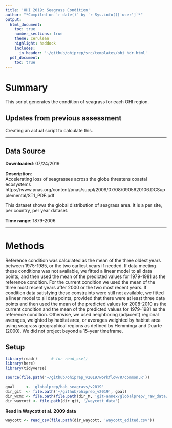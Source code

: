 ```yaml
---
title: 'OHI 2019: Seagrass Condition'
author: "*Compiled on `r date()` by `r Sys.info()['user']`*"
output: 
  html_document:
    toc: true
    number_sections: true
    theme: cerulean
    highlight: haddock
    includes: 
      in_header: '~/github/ohiprep/src/templates/ohi_hdr.html'
  pdf_document:
    toc: true
---
```


# Summary

This script generates the condition of seagrass for each OHI region. 


## Updates from previous assessment
Creating an actual script to calculate this.

***
## Data Source 

**Downloaded**: 07/24/2019

**Description**:  
Accelerating loss of seagrasses across the globe threatens coastal ecosystems
https://www.pnas.org/content/pnas/suppl/2009/07/08/0905620106.DCSupplemental/ST1_PDF.pdf


This dataset shows the global distribution of seagrass area. It is a per site, per country, per year dataset. 

**Time range**: 1879-2006


***
# Methods
Reference condition was calculated as the mean of the three oldest years between 1975-1985, or the two earliest years if needed. If data meeting these conditions was not available, we fitted a linear model to all data points, and then used the mean of the predicted values for 1979-1981 as the reference condition. For the current condition we used the mean of the three most recent years after 2000 or the two most recent years. If condition data satisfying these constraints were still not available, we fitted a linear model to all data points, provided that there were at least three data points and then used the mean of the predicted values for 2008-2010 as the current condition and the mean of the predicted values for 1979-1981 as the reference condition. Otherwise, we used neighboring (adjacent) regional averages, weighted by habitat area, or averages weighted by habitat area using seagrass geographical regions as defined by Hemminga and Duarte (2000). We did not project beyond a 15-year timeframe. 


## Setup
``` r
library(readr)      # for read_csv()
library(here)
library(tidyverse)

source(file.path('~/github/ohiprep_v2019/workflow/R/common.R'))

goal     <- 'globalprep/hab_seagrass/v2019'
dir_git  <- file.path('~/github/ohiprep_v2019', goal)
dir_wcmc <- file.path(file.path(dir_M, 'git-annex/globalprep/_raw_data/wcmc_seagrass'))
dir_waycott <- file.path(dir_git, '/waycott_data')
```

**Read in Waycott et al. 2009 data**
```r
waycott <- read_csv(file.path(dir_waycott, 'waycott_edited.csv'))
```

